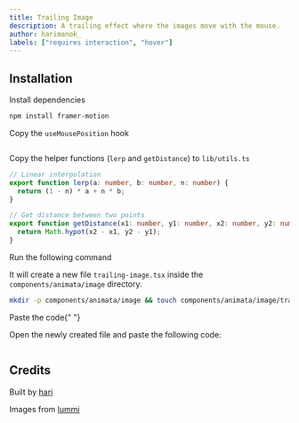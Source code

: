 ```yaml
---
title: Trailing Image
description: A trailing effect where the images move with the mouse.
author: harimanok_
labels: ["requires interaction", "hover"]
---
```


<ComponentPreview name="image-trailing-image--docs" />

## Installation

<Steps>
<Step>Install dependencies</Step>

```bash
npm install framer-motion
```

<Step>Copy the `useMousePosition` hook</Step>

```jsx file=<rootDir>/hooks/use-mouse-position.ts

```

<Step>Copy the helper functions (`lerp` and `getDistance`) to `lib/utils.ts`</Step>

```ts
// Linear interpolation
export function lerp(a: number, b: number, n: number) {
  return (1 - n) * a + n * b;
}

// Get distance between two points
export function getDistance(x1: number, y1: number, x2: number, y2: number) {
  return Math.hypot(x2 - x1, y2 - y1);
}
```

<Step>Run the following command</Step>

It will create a new file `trailing-image.tsx` inside the `components/animata/image` directory.

```bash
mkdir -p components/animata/image && touch components/animata/image/trailing-image.tsx
```

<Step>Paste the code</Step>{" "}

Open the newly created file and paste the following code:

```jsx file=<rootDir>/animata/image/trailing-image.tsx

```

</Steps>

## Credits

Built by [hari](https://github.com/hari)

Images from [lummi](https://lummi.ai/)
